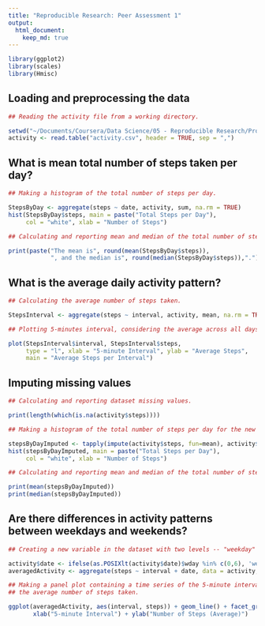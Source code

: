 ```yaml
---
title: "Reproducible Research: Peer Assessment 1"
output: 
  html_document:
    keep_md: true
---
```


```r
library(ggplot2)
library(scales)
library(Hmisc)
```


## Loading and preprocessing the data

```r
## Reading the activity file from a working directory.

setwd("~/Documents/Coursera/Data Science/05 - Reproducible Research/Project 1")
activity <- read.table("activity.csv", header = TRUE, sep = ",")
```


## What is mean total number of steps taken per day?

```r
## Making a histogram of the total number of steps per day.

StepsByDay <- aggregate(steps ~ date, activity, sum, na.rm = TRUE)
hist(StepsByDay$steps, main = paste("Total Steps per Day"), 
     col = "white", xlab = "Number of Steps")

## Calculating and reporting mean and median of the total number of steps per day.

print(paste("The mean is", round(mean(StepsByDay$steps)), 
            ", and the median is", round(median(StepsByDay$steps)),"."))
```

## What is the average daily activity pattern?

```r

## Calculating the average number of steps taken.

StepsInterval <- aggregate(steps ~ interval, activity, mean, na.rm = TRUE)

## Plotting 5-minutes interval, considering the average across all days.

plot(StepsInterval$interval, StepsInterval$steps, 
     type = "l", xlab = "5-minute Interval", ylab = "Average Steps", 
     main = "Average Steps per Interval")
```

## Imputing missing values

```r
## Calculating and reporting dataset missing values. 

print(length(which(is.na(activity$steps))))

```

```r
## Making a histogram of the total number of steps per day for the new dataset.

stepsByDayImputed <- tapply(impute(activity$steps, fun=mean), activity$date, sum)
hist(stepsByDayImputed, main = paste("Total Steps per Day"), 
     col = "white", xlab = "Number of Steps")

## Calculating and reporting mean and median of the total number of steps per day.

print(mean(stepsByDayImputed))
print(median(stepsByDayImputed))
```

## Are there differences in activity patterns between weekdays and weekends?

```r
## Creating a new variable in the dataset with two levels -- "weekday" and "weekend".

activity$date <- ifelse(as.POSIXlt(activity$date)$wday %in% c(0,6), 'weekend', 'weekday')
averagedActivity <- aggregate(steps ~ interval + date, data = activity, mean)

## Making a panel plot containing a time series of the 5-minute interval and 
## the average number of steps taken.

ggplot(averagedActivity, aes(interval, steps)) + geom_line() + facet_grid(date ~ .) + 
       xlab("5-minute Interval") + ylab("Number of Steps (Average)")

```